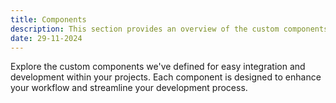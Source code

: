 ```yaml
---
title: Components
description: This section provides an overview of the custom components available in DocuBook.
date: 29-11-2024
---
```


Explore the custom components we've defined for easy integration and development within your projects. Each component is designed to enhance your workflow and streamline your development process.

<Outlet path="components" />
